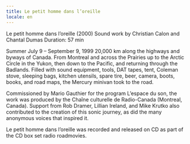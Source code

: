 ```yaml
---
title: Le petit homme dans l’oreille
locale: en
---
```

Le petit homme dans l’oreille (2000)
Sound work
by Christian Calon and Chantal Dumas
Duration: 57 min

Summer
July 9 – September 9, 1999
20,000 km along the highways and byways of Canada. From Montreal and across the Prairies up to the Arctic Circle in the Yukon, then down to the Pacific, and returning through the Badlands. Filled with sound equipment, tools, DAT tapes, tent, Coleman stove, sleeping bags, kitchen utensils, spare tire, beer, camera, boots, books, and road maps, the Mercury minivan took to the road.

Commissioned by Mario Gauthier for the program L’espace du son, the work was produced by the Chaîne culturelle de Radio-Canada (Montreal, Canada). Support from Rob Dramer, Lillian Ireland, and Mike Krutko also contributed to the creation of this sonic journey, as did the many anonymous voices that inspired it.

Le petit homme dans l’oreille was recorded and released on CD as part of the CD box set radio roadmovies.
